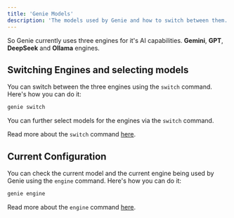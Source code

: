 ```yaml
---
title: 'Genie Models'
description: 'The models used by Genie and how to switch between them.'
---
```


So Genie currently uses three engines for it's AI capabilities. **Gemini**, **GPT**, **DeepSeek** and **Ollama** engines.

## Switching Engines and selecting models

You can switch between the three engines using the `switch` command. Here's how you can do it:

```bash
genie switch
```

You can further select models for the engines via the `switch` command.

Read more about the `switch` command [here](/commands/switch).

## Current Configuration

You can check the current model and the current engine being used by Genie using the `engine` command. Here's how you can do it:

```bash
genie engine
```

Read more about the `engine` command [here](/commands/engine). 
